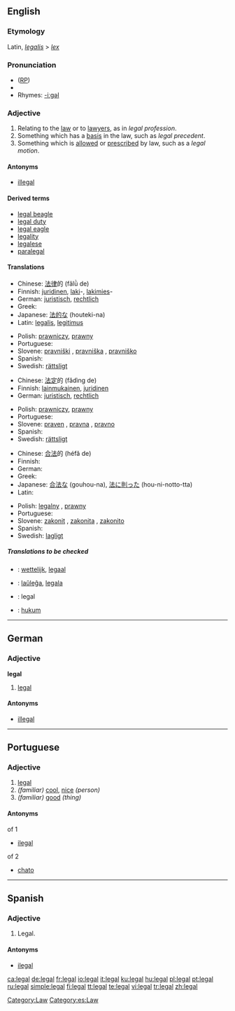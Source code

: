 ==English==

{{rank|winter|expect|nation|964|legal|spread|enter|consider}}

===Etymology===
Latin, ''[[legalis]]'' > ''[[lex]]''

===Pronunciation===
* ([[RP]]) {{IPA|/liːɡl/}}
*{{audio|en-us-legal.ogg|Audio (US)}}
*Rhymes: [[Rhymes:English:-iːɡəl|-iːɡəl]]

===Adjective===
{{en-adj}}

# Relating to the [[law]] or to [[lawyer]]s, as in ''legal profession''.
# Something which has a [[basis]] in the law, such as ''legal precedent''.
# Something which is [[allow]]ed or [[prescribe]]d by law, such as a ''legal motion''.

====Antonyms====
*[[illegal]]

====Derived terms====
*[[legal beagle]]
*[[legal duty]]
*[[legal eagle]]
*[[legality]]
*[[legalese]]
*[[paralegal]]

====Translations====
{{trans-top|Relating to the law or to lawyers}}
* Chinese: [[法律]]的 (fǎlǜ de)
* Finnish: [[juridinen]], [[laki]]-, [[lakimies]]-
* German: [[juristisch]], [[rechtlich]]
* Greek: {{t|el|νομικός|sc=Grek}}
* Japanese: [[法的な]] (houteki-na)
* Latin: [[legalis]], [[legitimus]]
{{trans-mid}}
* Polish: [[prawniczy]], [[prawny]]
* Portuguese: {{t+|pt|legal}}
* Slovene: [[pravniški]] {{m}}, [[pravniška]] {{f}}, [[pravniško]] {{n}}
* Spanish: {{t-|es|legal}}
* Swedish: [[rättsligt]]
{{trans-bottom}}

{{trans-top|Something which has a basis in the law}}
* Chinese: [[法定]]的 (fǎdìng de)
* Finnish: [[lainmukainen]], [[juridinen]]
* German: [[juristisch]], [[rechtlich]]
{{trans-mid}}
* Polish: [[prawniczy]], [[prawny]]
* Portuguese: {{t+|pt|legal}}
* Slovene: [[praven]] {{m}}, [[pravna]] {{f}}, [[pravno]] {{n}}
* Spanish: {{t-|es|legal}}
* Swedish: [[rättsligt]]
{{trans-bottom}}

{{trans-top|Something which is allowed or prescribed by law}}
* Chinese: [[合法]]的 (héfǎ de)
* Finnish: {{t+|fi|laillinen}}
* German: {{t+|de|legal}}
* Greek: {{t|el|νόμιμος|sc=Grek}}
* Japanese: [[合法な]] (gouhou-na), [[法]][[に]][[則る|則っ]][[た]] (hou-ni-notto-tta)
* Latin: {{t-|la|legitimus}}
{{trans-mid}}
* Polish: [[legalny]] {{m}}, [[prawny]]
* Portuguese: {{t+|pt|legal}}
* Slovene: [[zakonit]] {{m}}, [[zakonita]] {{f}}, [[zakonito]] {{n}}
* Spanish: {{t-|es|legal}}
* Swedish: [[lagligt]]
{{trans-bottom}}

=====Translations to be checked=====
{{checktrans}}
{{top}}
*{{ttbc|Dutch}}: [[wettelijk]], [[legaal]]
*{{ttbc|Esperanto}}: [[laŭleĝa]], [[legala]]
*{{ttbc|Interlingua}}: legal
{{mid}}
*{{ttbc|Indonesian}}: [[hukum]]
{{bottom}}

[[Category:Law]]
----

==German==

===Adjective===
'''legal'''

# [[legal#English|legal]]

====Antonyms====
*[[illegal]]

----

==Portuguese==

===Adjective===
{{pt-adj-ng|singular=legal|plural=legais}}

# [[legal#English|legal]]
# ''(familiar)'' [[cool]], [[nice]] ''(person)''
# ''(familiar)'' [[good]] ''(thing)''

====Antonyms====
;of 1
*[[ilegal]]
;of 2
*[[chato]]


----

==Spanish==

===Adjective===
{{es-adj|pl=legales}}

# Legal.

====Antonyms====
*[[ilegal]]

[[Category:es:Law]]

[[ca:legal]]
[[de:legal]]
[[fr:legal]]
[[io:legal]]
[[it:legal]]
[[ku:legal]]
[[hu:legal]]
[[pl:legal]]
[[pt:legal]]
[[ru:legal]]
[[simple:legal]]
[[fi:legal]]
[[tt:legal]]
[[te:legal]]
[[vi:legal]]
[[tr:legal]]
[[zh:legal]]